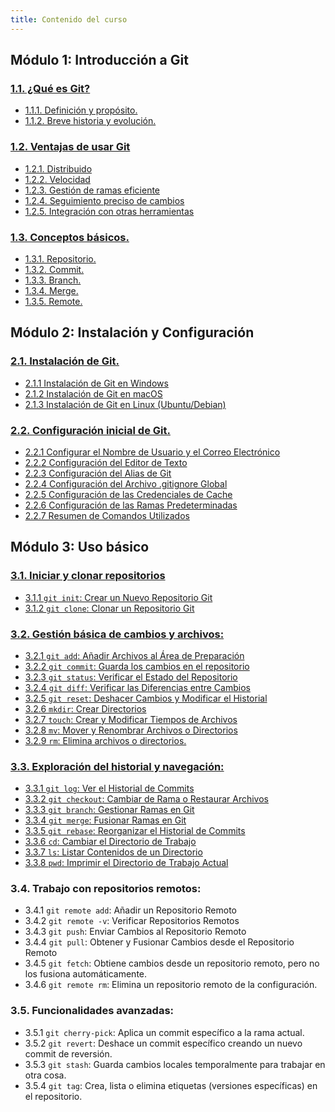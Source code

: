 ```yaml
---
title: Contenido del curso
---
```


## Módulo 1: Introducción a Git

### [**1.1. ¿Qué es Git?**](/docs/cursos/git_curso/1.1_que_es_git)

- [1.1.1. Definición y propósito.](/docs/cursos/git_curso/1.1_que_es_git#111-definición-y-propósito)
- [1.1.2. Breve historia y evolución.](/docs/cursos/git_curso/1.1_que_es_git#112-breve-historia-y-evolución)

### [**1.2. Ventajas de usar Git**](/docs/cursos/git_curso/1.2_ventajas_de_usar_git)

- [1.2.1. Distribuido](/docs/cursos/git_curso/1.2_ventajas_de_usar_git#121-distribuido)
- [1.2.2. Velocidad](/docs/cursos/git_curso/1.2_ventajas_de_usar_git#122-velocidad)
- [1.2.3. Gestión de ramas eficiente](/docs/cursos/git_curso/1.2_ventajas_de_usar_git#123-gestión-de-ramas-eficiente)
- [1.2.4. Seguimiento preciso de cambios](/docs/cursos/git_curso/1.2_ventajas_de_usar_git#124-seguimiento-preciso-de-cambios)
- [1.2.5. Integración con otras herramientas](/docs/cursos/git_curso/1.2_ventajas_de_usar_git#125-integración-con-otras-herramientas)

### [**1.3. Conceptos básicos.**](/docs/cursos/git_curso/1.3_conceptos_basicos)

- [1.3.1. Repositorio.](/docs/cursos/git_curso/1.3_conceptos_basicos#131-repositorio)
- [1.3.2. Commit.](/docs/cursos/git_curso/1.3_conceptos_basicos#132-commit)
- [1.3.3. Branch.](/docs/cursos/git_curso/1.3_conceptos_basicos#133-branch)
- [1.3.4. Merge.](/docs/cursos/git_curso/1.3_conceptos_basicos#134-merge)
- [1.3.5. Remote.](/docs/cursos/git_curso/1.3_conceptos_basicos#135-remote)

## Módulo 2: Instalación y Configuración

### [**2.1. Instalación de Git.**](/docs/cursos/git_curso/2.1_instalacion_de_git)

- [2.1.1 Instalación de Git en Windows](/docs/cursos/git_curso/2.1_instalacion_de_git#211-instalación-de-git-en-windows)
- [2.1.2 Instalación de Git en macOS](/docs/cursos/git_curso/2.1_instalacion_de_git#212-instalación-de-git-en-macos)
- [2.1.3 Instalación de Git en Linux (Ubuntu/Debian)](/docs/cursos/git_curso/2.1_instalacion_de_git#213-instalación-de-git-en-linux-ubuntudebian)

### [**2.2. Configuración inicial de Git.**](/docs/cursos/git_curso/2.2_configuracion_inicial_de_git)

- [2.2.1 Configurar el Nombre de Usuario y el Correo Electrónico](/docs/cursos/git_curso/2.2_configuracion_inicial_de_git#221-configurar-el-nombre-de-usuario-y-el-correo-electrónico)
- [2.2.2 Configuración del Editor de Texto](/docs/cursos/git_curso/2.2_configuracion_inicial_de_git#222-configuración-del-editor-de-texto)
- [2.2.3 Configuración del Alias de Git](/docs/cursos/git_curso/2.2_configuracion_inicial_de_git#223-configuración-del-alias-de-git)
- [2.2.4 Configuración del Archivo .gitignore Global](/docs/cursos/git_curso/2.2_configuracion_inicial_de_git#224-configuración-del-archivo-gitignore-global)
- [2.2.5 Configuración de las Credenciales de Cache](/docs/cursos/git_curso/2.2_configuracion_inicial_de_git#225-configuración-de-las-credenciales-de-cache)
- [2.2.6 Configuración de las Ramas Predeterminadas](/docs/cursos/git_curso/2.2_configuracion_inicial_de_git#226-configuración-de-las-ramas-predeterminadas)
- [2.2.7 Resumen de Comandos Utilizados](/docs/cursos/git_curso/2.2_configuracion_inicial_de_git#227-resumen-de-comandos-utilizados)

## **Módulo 3: Uso básico**

### [**3.1. Iniciar y clonar repositorios**](/docs/cursos/git_curso/3.1_iniciar_y_clonar_repositorios)

- [3.1.1 `git init`: Crear un Nuevo Repositorio Git](/docs/cursos/git_curso/3.1_iniciar_y_clonar_repositorios#git-init-crear-un-nuevo-repositorio-git)
- [3.1.2 `git clone`: Clonar un Repositorio Git](/docs/cursos/git_curso/3.1_iniciar_y_clonar_repositorios#git-clone-clonar-un-repositorio-git   )

### [**3.2. Gestión básica de cambios y archivos:**](/docs/cursos/git_curso/3.2_gestion_basica_de_cambios_y_archivos)

- [3.2.1 `git add`: Añadir Archivos al Área de Preparación](/docs/cursos/git_curso/3.2_gestion_basica_de_cambios_y_archivos#git-add-añadir-archivos-al-área-de-preparación)
- [3.2.2 `git commit`: Guarda los cambios en el repositorio](/docs/cursos/git_curso/3.2_gestion_basica_de_cambios_y_archivos#git-commit-guarda-los-cambios-en-el-repositorio)
- [3.2.3 `git status`: Verificar el Estado del Repositorio](/docs/cursos/git_curso/3.2_gestion_basica_de_cambios_y_archivos#git-status-verificar-el-estado-del-repositorio)
- [3.2.4 `git diff`: Verificar las Diferencias entre Cambios](/docs/cursos/git_curso/3.2_gestion_basica_de_cambios_y_archivos#git-diff-verificar-las-diferencias-entre-cambios)
- [3.2.5 `git reset`: Deshacer Cambios y Modificar el Historial](/docs/cursos/git_curso/3.2_gestion_basica_de_cambios_y_archivos#git-reset-deshacer-cambios-y-modificar-el-historial)
- [3.2.6 `mkdir`: Crear Directorios](/docs/cursos/git_curso/3.2_gestion_basica_de_cambios_y_archivos#mkdir-crear-directorios)
- [3.2.7 `touch`: Crear y Modificar Tiempos de Archivos](/docs/cursos/git_curso/3.2_gestion_basica_de_cambios_y_archivos#touch-crear-y-modificar-tiempos-de-archivos)
- [3.2.8 `mv`: Mover y Renombrar Archivos o Directorios](/docs/cursos/git_curso/3.2_gestion_basica_de_cambios_y_archivos#mv-mover-y-renombrar-archivos-o-directorios)
- [3.2.9 `rm`: Elimina archivos o directorios.](/docs/cursos/git_curso/3.2_gestion_basica_de_cambios_y_archivos#rm-eliminar-archivos-y-directorios)

### [**3.3. Exploración del historial y navegación:**]()

- [3.3.1 `git log`: Ver el Historial de Commits]()
- [3.3.2 `git checkout`: Cambiar de Rama o Restaurar Archivos]()
- [3.3.3 `git branch`: Gestionar Ramas en Git]()
- [3.3.4 `git merge`: Fusionar Ramas en Git]()
- [3.3.5 `git rebase`: Reorganizar el Historial de Commits]()
- [3.3.6 `cd`: Cambiar el Directorio de Trabajo]()
- [3.3.7 `ls`: Listar Contenidos de un Directorio]()
- [3.3.8 `pwd`: Imprimir el Directorio de Trabajo Actual]()

### **3.4. Trabajo con repositorios remotos:**

- 3.4.1 `git remote add`: Añadir un Repositorio Remoto
- 3.4.2 `git remote -v`: Verificar Repositorios Remotos
- 3.4.3 `git push`: Enviar Cambios al Repositorio Remoto
- 3.4.4 `git pull`: Obtener y Fusionar Cambios desde el Repositorio Remoto
- 3.4.5 `git fetch`: Obtiene cambios desde un repositorio remoto, pero no los fusiona automáticamente.
- 3.4.6 `git remote rm`: Elimina un repositorio remoto de la configuración.

### **3.5. Funcionalidades avanzadas:**

- 3.5.1 `git cherry-pick`: Aplica un commit específico a la rama actual.
- 3.5.2 `git revert`: Deshace un commit específico creando un nuevo commit de reversión.
- 3.5.3 `git stash`: Guarda cambios locales temporalmente para trabajar en otra cosa.
- 3.5.4 `git tag`: Crea, lista o elimina etiquetas (versiones específicas) en el repositorio.